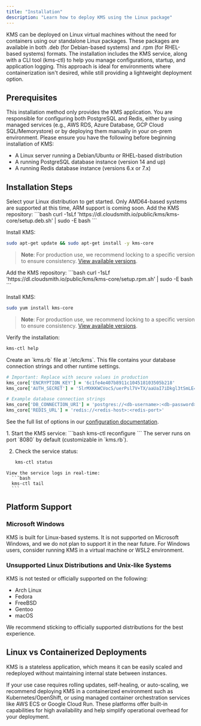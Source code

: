 ```yaml
---
title: "Installation"
description: "Learn how to deploy KMS using the Linux package"
---
```


KMS can be deployed on Linux virtual machines without the need for containers using our standalone Linux packages. 
These packages are available in both .deb (for Debian-based systems) and .rpm (for RHEL-based systems) formats.
The installation includes the KMS service, along with a CLI tool (kms-ctl) to help you manage configurations, startup, and application logging. 
This approach is ideal for environments where containerization isn't desired, while still providing a lightweight deployment option.

## Prerequisites

This installation method only provides the KMS application. You are responsible for configuring both PostgreSQL and Redis, either by using managed services (e.g., AWS RDS, Azure Database, GCP Cloud SQL/Memorystore) or by deploying them manually in your on-prem environment. 
Please ensure you have the following before beginning installation of KMS:

- A Linux server running a Debian/Ubuntu or RHEL-based distribution
- A running PostgreSQL database instance (version 14 and up)
- A running Redis database instance (versions 6.x or 7.x)

## Installation Steps

<Steps>

  <Step title="Install the KMS Package">
  Select your Linux distribution to get started. Only AMD64-based systems are supported at this time, ARM support is coming soon.

  <Tabs>

  <Tab title="Debian/Ubuntu">
  Add the KMS repository:
  ```bash
  curl -1sLf 'https://dl.cloudsmith.io/public/kms/kms-core/setup.deb.sh' | sudo -E bash
  ```

  Install KMS:
  ```bash
  sudo apt-get update && sudo apt-get install -y kms-core
  ```

  > **Note**: For production use, we recommend locking to a specific version to ensure consistency. [View available versions](https://cloudsmith.io/~kms/repos/kms-core/packages/).
  </Tab>

  <Tab title="RedHat/CentOS/Amazon Linux">
  Add the KMS repository:
  ```bash
  curl -1sLf 'https://dl.cloudsmith.io/public/kms/kms-core/setup.rpm.sh' | sudo -E bash
  ```

  Install KMS:
  ```bash
  sudo yum install kms-core
  ```

  > **Note**: For production use, we recommend locking to a specific version to ensure consistency. [View available versions](https://cloudsmith.io/~kms/repos/kms-core/packages/).
  </Tab>

  </Tabs>

  Verify the installation:
  ```bash
  kms-ctl help
  ```
  </Step>

  <Step title="Create the Configuration File">
  Create an `kms.rb` file at `/etc/kms`. This file contains your database connection strings and other runtime settings.

  ```ruby
  # Important: Replace with secure values in production
  kms_core['ENCRYPTION_KEY'] = '6c1fe4e407b8911c104518103505b218'
  kms_core['AUTH_SECRET'] = '5lrMXKKWCVocS/uerPsl7V+TX/aaUaI7iDkgl3tSmLE='

  # Example database connection strings
  kms_core['DB_CONNECTION_URI'] = 'postgres://<db-username>:<db-password>@<db-host>:<db-port>/<db-name>'
  kms_core['REDIS_URL'] = 'redis://<redis-host>:<redis-port>'
  ```

  See the full list of options in our [configuration documentation](/self-hosting/configuration/envars).
  </Step>

  <Step title="Start KMS">
  1. Start the KMS service:
    ```bash
    kms-ctl reconfigure
    ```
    The server runs on port `8080` by default (customizable in `kms.rb`).

  2. Check the service status:
      ```bash
      kms-ctl status
      ```

    View the service logs in real-time:
      ```bash
      kms-ctl tail
      ```
  </Step>

</Steps>

## Platform Support

### Microsoft Windows
KMS is built for Linux-based systems. It is not supported on Microsoft Windows, and we do not plan to support it in the near future. For Windows users, consider running KMS in a virtual machine or WSL2 environment.

### Unsupported Linux Distributions and Unix-like Systems
KMS is not tested or officially supported on the following:

- Arch Linux  
- Fedora  
- FreeBSD  
- Gentoo  
- macOS  

We recommend sticking to officially supported distributions for the best experience.

## Linux vs Containerized Deployments

KMS is a stateless application, which means it can be easily scaled and redeployed without maintaining internal state between instances.

If your use case requires rolling updates, self-healing, or auto-scaling, we recommend deploying KMS in a containerized environment such as Kubernetes/OpenShift, or using managed container orchestration services like AWS ECS or Google Cloud Run. 
These platforms offer built-in capabilities for high availability and help simplify operational overhead for your deployment.